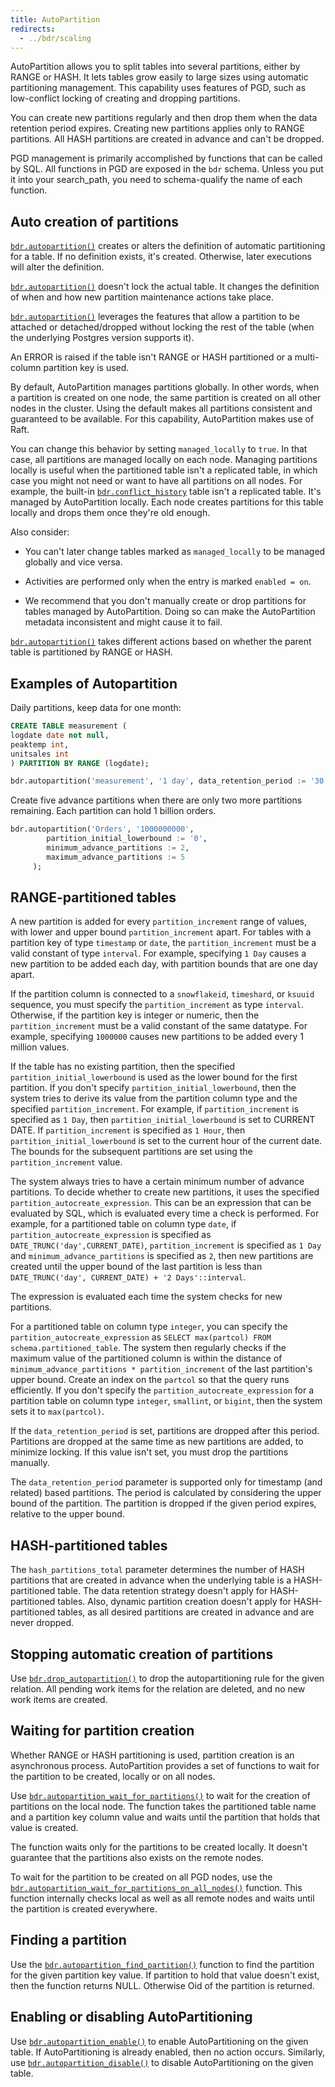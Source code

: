 ```yaml
---
title: AutoPartition
redirects: 
  - ../bdr/scaling
---
```


AutoPartition allows you to split tables into several partitions, either
by RANGE or HASH. It lets tables grow easily to large sizes using automatic
partitioning management. This capability uses features of PGD,
such as low-conflict locking of creating and dropping partitions.

You can create new partitions regularly and then drop them when the
data retention period expires. Creating new partitions applies only to RANGE partitions.
All HASH partitions are created in advance and can't be dropped.

PGD management is primarily accomplished by functions that can be called by SQL.
All functions in PGD are exposed in the `bdr` schema. Unless you put it into
your search_path, you need to schema-qualify the name of each function.

## Auto creation of partitions

[`bdr.autopartition()`](/pgd/latest/reference/autopartition#bdrautopartition) creates or alters the definition of automatic
partitioning for a table. If no definition exists, it's created.
Otherwise, later executions will alter the definition.

[`bdr.autopartition()`](/pgd/latest/reference/autopartition#bdrautopartition) doesn't lock the actual table. It changes the
definition of when and how new partition maintenance actions take place.

[`bdr.autopartition()`](/pgd/latest/reference/autopartition#bdrautopartition) leverages the features that allow a partition to be
attached or detached/dropped without locking the rest of the table
(when the underlying Postgres version supports it).

An ERROR is raised if the table isn't RANGE or HASH partitioned or a multi-column
partition key is used.

By default, AutoPartition manages partitions globally. In other words, when a
partition is created on one node, the same partition is created on all
other nodes in the cluster. Using the default makes all partitions consistent and guaranteed to
be available. For this capability, AutoPartition makes use of Raft. 

You can change this behavior by setting `managed_locally` to `true`. In that case, all partitions
are managed locally on each node. Managing partitions locally is useful when the
partitioned table isn't a replicated table, in which case you might not need or want
to have all partitions on all nodes. For example, the
built-in [`bdr.conflict_history`](/pgd/latest/reference/catalogs-visible#bdrconflict_history) table isn't a replicated table. It's
managed by AutoPartition locally. Each node creates partitions for this table
locally and drops them once they're old enough.

Also consider:

-  You can't later change tables marked as `managed_locally` to be managed
globally and vice versa.

-  Activities are performed only when the entry is marked `enabled = on`.

-  We recommend that you don't manually create or drop partitions for tables
managed by AutoPartition. Doing so can make the AutoPartition metadata
inconsistent and might cause it to fail.

[`bdr.autopartition()`](/pgd/latest/reference/autopartition#bdrautopartition) takes different actions based on whether the
parent table is partitioned by RANGE or HASH.

## Examples of Autopartition

Daily partitions, keep data for one month:

```sql
CREATE TABLE measurement (
logdate date not null,
peaktemp int,
unitsales int
) PARTITION BY RANGE (logdate);

bdr.autopartition('measurement', '1 day', data_retention_period := '30 days');
```

Create five advance partitions when there are only two more partitions remaining. Each partition can hold 1 billion orders.

```sql
bdr.autopartition('Orders', '1000000000',
		partition_initial_lowerbound := '0',
		minimum_advance_partitions := 2,
		maximum_advance_partitions := 5
     );
```


## RANGE-partitioned tables

A new partition is added for every `partition_increment` range of values, with
lower and upper bound `partition_increment` apart. For tables with a partition
key of type `timestamp` or `date`, the `partition_increment` must be a valid
constant of type `interval`. For example, specifying `1 Day` causes a new
partition to be added each day, with partition bounds that are one day apart.

If the partition column is connected to a `snowflakeid`, `timeshard`, or `ksuuid` sequence,
you must specify the `partition_increment` as type `interval`. Otherwise,
if the partition key is integer or numeric, then the `partition_increment`
must be a valid constant of the same datatype. For example, specifying
`1000000` causes new partitions to be added every 1 million values.

If the table has no existing partition, then the specified
`partition_initial_lowerbound` is used as the lower bound for the first
partition. If you don't specify `partition_initial_lowerbound`, then the system
tries to derive its value from the partition column type and the specified
`partition_increment`. For example, if `partition_increment` is specified as `1 Day`,
then `partition_initial_lowerbound` is set to CURRENT
DATE. If `partition_increment` is specified as `1 Hour`, then
`partition_initial_lowerbound` is set to the current hour of the current
date. The bounds for the subsequent partitions are set using the
`partition_increment` value.

The system always tries to have a certain minimum number of advance partitions.
To decide whether to create new partitions, it uses the
specified `partition_autocreate_expression`. This can be an expression that can be evaluated by SQL,
which is evaluated every time a check is performed. For example,
for a partitioned table on column type `date`, if
`partition_autocreate_expression` is specified as `DATE_TRUNC('day',CURRENT_DATE)`,
`partition_increment` is specified as `1 Day` and
`minimum_advance_partitions` is specified as `2`, then new partitions are
created until the upper bound of the last partition is less than
`DATE_TRUNC('day', CURRENT_DATE) + '2 Days'::interval`.

The expression is evaluated each time the system checks for new partitions.

For a partitioned table on column type `integer`, you can specify the
`partition_autocreate_expression` as `SELECT max(partcol) FROM
schema.partitioned_table`. The system then regularly checks if the maximum value of
the partitioned column is within the distance of `minimum_advance_partitions * partition_increment`
of the last partition's upper bound. Create an index on the `partcol` so that the query runs efficiently.
If you don't specify the `partition_autocreate_expression` for a partition table
on column type `integer`, `smallint`, or `bigint`, then the system
sets it to `max(partcol)`.

If the `data_retention_period` is set, partitions are
dropped after this period. Partitions are dropped at the same time as new
partitions are added, to minimize locking. If this value isn't set, you must drop the partitions manually.

The `data_retention_period` parameter is supported only for timestamp (and
related) based partitions. The period is calculated by considering the upper
bound of the partition. The partition is dropped if the given period expires, relative to the
upper bound.

## HASH-partitioned tables

The `hash_partitions_total` parameter determines the number of HASH partitions that
are created in advance when the underlying table is a HASH-partitioned
table. The data retention strategy doesn't apply for HASH-partitioned
tables. Also, dynamic partition creation doesn't apply for HASH-partitioned tables,
as all desired partitions are created in advance and
are never dropped.


## Stopping automatic creation of partitions

Use [`bdr.drop_autopartition()`](/pgd/latest/reference/autopartition#bdrdrop_autopartition) to drop the autopartitioning rule for the
given relation. All pending work items for the relation are deleted, and no new
work items are created.

## Waiting for partition creation

Whether RANGE or HASH partitioning is used, partition
creation is an asynchronous process. AutoPartition provides a set of
functions to wait for the partition to be created, locally or on all
nodes.

Use [`bdr.autopartition_wait_for_partitions()`](/pgd/latest/reference/autopartition#bdrautopartition_wait_for_partitions) to wait for the creation of
partitions on the local node. The function takes the partitioned table name and
a partition key column value and waits until the partition that holds that
value is created.

The function waits only for the partitions to be created locally. It doesn't guarantee
that the partitions also exists on the remote nodes.

To wait for the partition to be created on all PGD nodes, use the
[`bdr.autopartition_wait_for_partitions_on_all_nodes()`](/pgd/latest/reference/autopartition#bdrautopartition_wait_for_partitions_on_all_nodes) function. This function
internally checks local as well as all remote nodes and waits until the
partition is created everywhere.

## Finding a partition

Use the [`bdr.autopartition_find_partition()`](/pgd/latest/reference/autopartition#bdrautopartition_find_partition) function to find the partition for the
given partition key value. If partition to hold that value doesn't exist, then
the function returns NULL. Otherwise Oid of the partition is returned.

## Enabling or disabling AutoPartitioning

Use [`bdr.autopartition_enable()`](/pgd/latest/reference/autopartition#bdrautopartition_enable) to enable AutoPartitioning on the given table.
If AutoPartitioning is already enabled, then no action occurs. Similarly, use
[`bdr.autopartition_disable()`](/pgd/latest/reference/autopartition#bdrautopartition_disable) to disable AutoPartitioning on the given table.

